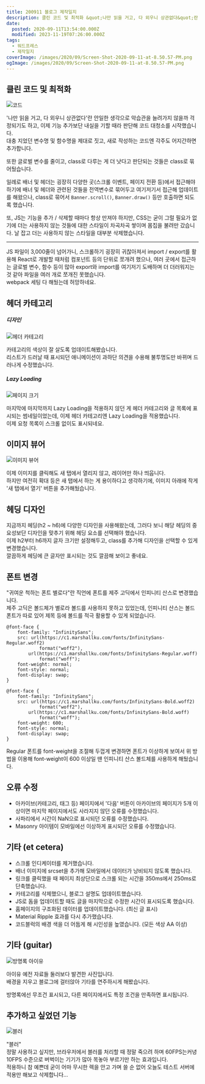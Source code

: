 ```yaml
---
title: 200911 블로그 제작일지
description: 클린 코드 및 최적화 &quot;나만 읽을 거고, 다 외우니 상관없다&quot;란 안일한 생각으로 악습관을 늘려가지 않을까 걱정되기도 하고, 이제 기능 추가보단 내실을 기할 때라 판단해 코드 대청소를 시작했습니다.대충 지었던 변수명 및 함수명을 제대로 짓고, 새로 작성하는 코드엔 각주도 어지간하면 추가합니다. 또한 글로벌 변수를 줄이고, class로 다루는 게 더 낫다고 판단되는 것들은 class로 묶어뒀습니다. 일례로 배너 및
date:
  posted: 2020-09-11T13:54:00.000Z
  modified: 2023-11-19T07:26:00.000Z
tags:
  - 워드프레스
  - 제작일지
coverImage: /images/2020/09/Screen-Shot-2020-09-11-at-8.50.57-PM.png
ogImage: /images/2020/09/Screen-Shot-2020-09-11-at-8.50.57-PM.png
---
```


## 클린 코드 및 최적화

![코드](/images/2020/09/Screen-Shot-2020-09-11-at-8.48.07-PM.png)

'나만 읽을 거고, 다 외우니 상관없다'란 안일한 생각으로 악습관을 늘려가지 않을까 걱정되기도 하고, 이제 기능 추가보단 내실을 기할 때라 판단해 코드 대청소를 시작했습니다.  
대충 지었던 변수명 및 함수명을 제대로 짓고, 새로 작성하는 코드엔 각주도 어지간하면 추가합니다.

또한 글로벌 변수를 줄이고, class로 다루는 게 더 낫다고 판단되는 것들은 class로 묶어뒀습니다.

일례로 배너 및 헤더는 굉장히 다양한 곳(스크롤 이벤트, 페이지 전환 등)에서 접근해야 하기에 배너 및 헤더와 관련된 것들을 전역변수로 묶어두고 여기저기서 접근해 업데이트를 해왔으나, class로 묶어서 `Banner.scroll()`, `Banner.draw()` 등만 호출하면 되도록 했습니다.

또, JS는 기능을 추가 / 삭제할 때마다 항상 만져야 하지만, CSS는 굳이 그럴 필요가 없기에 더는 사용하지 않는 것들에 대한 스타일이 차곡차곡 쌓이며 몸집을 불려만 갔습니다. 날 잡고 더는 사용하지 않는 스타일을 대부분 삭제했습니다.

---

JS 파일이 3,000줄이 넘어가니, 스크롤하기 굉장히 귀찮아져서 import / export를 활용해 React로 개발할 때처럼 컴포넌트 등의 단위로 쪼개려 했으나, 여러 곳에서 접근하는 글로벌 변수, 함수 등이 많아 export와 import를 여기저기 도배하며 더 더러워지는 것 같아 파일을 여러 개로 쪼개진 못했습니다.  
webpack 세팅 다 해뒀는데 허망하네요.

## 헤더 카테고리

##### 디자인

![헤더 카테고리](/images/2020/09/Screen-Shot-2020-09-11-at-8.51.22-PM.png)

카테고리의 색상이 잘 살도록 업데이트해봤습니다.  
리스트가 드러날 때 표시되던 애니메이션이 과하단 의견을 수용해 불투명도만 바뀌며 드러나게 수정했습니다.

##### Lazy Loading

![페이지 크기](/images/2020/09/Screen-Shot-2020-09-11-at-8.42.38-PM.png)

마지막에 마지막까지 Lazy Loading을 적용하지 않던 게 헤더 카테고리와 글 목록에 표시되는 썸네일이었는데, 이제 헤더 카테고리엔 Lazy Loading을 적용했습니다.  
이제 요청 목록이 스크롤 없이도 표시되네요.

## 이미지 뷰어

![이미지 뷰어](/images/2020/09/Screen-Shot-2020-09-11-at-8.58.09-PM.png)

이제 이미지를 클릭해도 새 탭에서 열리지 않고, 레이어만 하나 띄웁니다.  
하지만 여전히 확대 등은 새 탭에서 하는 게 용이하다고 생각하기에, 이미지 아래에 작게 '새 탭에서 열기' 버튼을 추가해뒀습니다.

## 헤딩 디자인

지금까지 헤딩(h2 \~ h6)에 다양한 디자인을 사용해왔는데, 그러다 보니 해당 헤딩의 중요성보단 디자인을 맞추기 위해 헤딩 요소를 선택해야 했습니다.  
이제 h2부터 h6까지 글자 크기만 설정해두고, class를 추가해 디자인을 선택할 수 있게 변경했습니다.  
깔끔하게 헤딩에 큰 글자만 표시되는 것도 깔끔해 보이고 좋네요.

## 폰트 변경

"귀여운 척하는 폰트 별로다"란 직언에 폰트를 제주 고딕에서 인피니티 산스로 변경했습니다.  
제주 고딕은 볼드체가 별로라 볼드를 사용하지 못하고 있었는데, 인피니티 산스는 볼드 폰트가 따로 있어 제목 등에 볼드를 적극 활용할 수 있게 되었습니다.

```
@font-face {
    font-family: "InfinitySans";
    src: url(https://c1.marshallku.com/fonts/InfinitySans-Regular.woff2)
            format("woff2"),
        url(https://c1.marshallku.com/fonts/InfinitySans-Regular.woff)
            format("woff");
    font-weight: normal;
    font-style: normal;
    font-display: swap;
}

@font-face {
    font-family: "InfinitySans";
    src: url(https://c1.marshallku.com/fonts/InfinitySans-Bold.woff2)
            format("woff2"),
        url(https://c1.marshallku.com/fonts/InfinitySans-Bold.woff)
            format("woff");
    font-weight: 600;
    font-style: normal;
    font-display: swap;
}

```

Regular 폰트를 font-weight을 조절해 두껍게 변경하면 폰트가 이상하게 보여서 위 방법을 이용해 font-weight이 600 이상일 땐 인피니티 산스 볼드체를 사용하게 해뒀습니다.

## 오류 수정

* 아카이브(카테고리, 태그 등) 페이지에서 '다음' 버튼이 아카이브의 페이지가 5개 이상이면 마지막 페이지에서도 사라지지 않던 오류를 수정했습니다.
* 사파리에서 시간이 NaN으로 표시되던 오류를 수정했습니다.
* Masonry 아이템이 모바일에선 이상하게 표시되던 오류를 수정했습니다.

## 기타 (et cetera)

* 스크롤 인디케이터를 제거했습니다.
* 배너 이미지에 srcset을 추가해 모바일에서 데이터가 낭비되지 않도록 했습니다.
* 링크를 클릭했을 때 페이지 최상단으로 스크롤 되는 시간을 350ms에서 250ms로 단축했습니다.
* 카테고리를 삭제했으니, 블로그 설명도 업데이트했습니다.
* JS로 돔을 업데이트할 때도 글을 마지막으로 수정한 시간이 표시되도록 했습니다.
* 홈페이지의 구조화된 데이터를 업데이트했습니다. (최신 글 표시)
* Material Ripple 효과를 다시 추가했습니다.
* 코드블럭의 배경 색을 더 어둡게 해 시인성을 높였습니다. (모든 색상 AA 이상)

## 기타 (guitar)

![방명록 아이유](/images/2020/09/Screen-Shot-2020-09-11-at-8.50.57-PM.png)

아이유 예전 자료들 둘러보다 발견한 사진입니다.  
배경을 지우고 블로그에 걸터앉아 기타를 연주하시게 해봤습니다.

방명록에선 무조건 표시되고, 다른 페이지에서도 특정 조건을 만족하면 표시됩니다.

## 추가하고 싶었던 기능

![블러](/images/2020/09/Screen-Shot-2020-09-07-at-8.24.30-AM.png)

"블러"  
정말 사용하고 싶지만, 브라우저에서 블러를 처리할 때 정말 죽으려 하며 60FPS는커녕 10FPS 수준으로 버벅이는 기기가 많아 목놓아 부르기만 하는 효과입니다.  
적용하니 참 예쁜데 굳이 어마 무시한 렉을 안고 가며 쓸 순 없어 오늘도 테스트 서버에 적용만 해보고 삭제합니다…